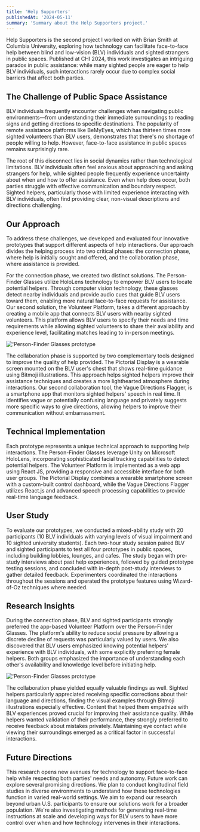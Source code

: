 ```yaml
---
title: 'Help Supporters'
publishedAt: '2024-05-11'
summary: 'Summary about the Help Supporters project.'
---
```


Help Supporters is the second project I worked on with Brian Smith at Columbia University, exploring how technology can facilitate face-to-face help between blind and low-vision (BLV) individuals and sighted strangers in public spaces. Published at CHI 2024, this work investigates an intriguing paradox in public assistance: while many sighted people are eager to help BLV individuals, such interactions rarely occur due to complex social barriers that affect both parties.

## The Challenge of Public Space Assistance

BLV individuals frequently encounter challenges when navigating public environments—from understanding their immediate surroundings to reading signs and getting directions to specific destinations. The popularity of remote assistance platforms like BeMyEyes, which has thirteen times more sighted volunteers than BLV users, demonstrates that there's no shortage of people willing to help. However, face-to-face assistance in public spaces remains surprisingly rare.

The root of this disconnect lies in social dynamics rather than technological limitations. BLV individuals often feel anxious about approaching and asking strangers for help, while sighted people frequently experience uncertainty about when and how to offer assistance. Even when help does occur, both parties struggle with effective communication and boundary respect. Sighted helpers, particularly those with limited experience interacting with BLV individuals, often find providing clear, non-visual descriptions and directions challenging.

## Our Approach

To address these challenges, we developed and evaluated four innovative prototypes that support different aspects of help interactions. Our approach divides the helping process into two critical phases: the connection phase, where help is initially sought and offered, and the collaboration phase, where assistance is provided.

For the connection phase, we created two distinct solutions. The Person-Finder Glasses utilize HoloLens technology to empower BLV users to locate potential helpers. Through computer vision technology, these glasses detect nearby individuals and provide audio cues that guide BLV users toward them, enabling more natural face-to-face requests for assistance. Our second solution, the Volunteer Platform, takes a different approach by creating a mobile app that connects BLV users with nearby sighted volunteers. This platform allows BLV users to specify their needs and time requirements while allowing sighted volunteers to share their availability and experience level, facilitating matches leading to in-person meetings.

<Image 
  src="/help_supporters/person_finder_glasses.png"
  alt="'Person-Finder Glasses prototype"
  width={800}
  height={600}
  caption="Left: A BLV user (in blue) wearing the Person-Finder Glasses to locate and greet a nearby stranger (in red) in a public environment. Right: A plan view diagram showing how the Person-Finder Glasses support the BLV user (in blue) to detect a nearby stranger (in red) and display auditory cues."
/>

The collaboration phase is supported by two complementary tools designed to improve the quality of help provided. The Pictorial Display is a wearable screen mounted on the BLV user's chest that shows real-time guidance using Bitmoji illustrations. This approach helps sighted helpers improve their assistance techniques and creates a more lighthearted atmosphere during interactions. Our second collaboration tool, the Vague Directions Flagger, is a smartphone app that monitors sighted helpers' speech in real time. It identifies vague or potentially confusing language and privately suggests more specific ways to give directions, allowing helpers to improve their communication without embarrassment.

## Technical Implementation

Each prototype represents a unique technical approach to supporting help interactions. The Person-Finder Glasses leverage Unity on Microsoft HoloLens, incorporating sophisticated facial tracking capabilities to detect potential helpers. The Volunteer Platform is implemented as a web app using React JS, providing a responsive and accessible interface for both user groups. The Pictorial Display combines a wearable smartphone screen with a custom-built control dashboard, while the Vague Directions Flagger utilizes React.js and advanced speech processing capabilities to provide real-time language feedback.

## User Study

To evaluate our prototypes, we conducted a mixed-ability study with 20 participants (10 BLV individuals with varying levels of visual impairment and 10 sighted university students). Each two-hour study session paired BLV and sighted participants to test all four prototypes in public spaces, including building lobbies, lounges, and cafes. The study began with pre-study interviews about past help experiences, followed by guided prototype testing sessions, and concluded with in-depth post-study interviews to gather detailed feedback. Experimenters coordinated the interactions throughout the sessions and operated the prototype features using Wizard-of-Oz techniques where needed.

## Research Insights

During the connection phase, BLV and sighted participants strongly preferred the app-based Volunteer Platform over the Person-Finder Glasses. The platform's ability to reduce social pressure by allowing a discrete decline of requests was particularly valued by users. We also discovered that BLV users emphasized knowing potential helpers' experience with BLV individuals, with some explicitly preferring female helpers. Both groups emphasized the importance of understanding each other's availability and knowledge level before initiating help.

<Image 
  src="/help_supporters/interdependence_framwork.png"
  alt="'Person-Finder Glasses prototype"
  width={800}
  height={600}
  caption="A three-panel diagram showing how assistive technology (AT) facilitates interaction between blind/low vision (BLV) and sighted individuals. (A) shows general interdependence between people and environment, (B) depicts AT connecting BLV and sighted individuals, and (C) illustrates AT guiding the sighted person to help communicate environmental information to the BLV person."
/>

The collaboration phase yielded equally valuable findings as well. Sighted helpers particularly appreciated receiving specific corrections about their language and directions, finding the visual examples through Bitmoji illustrations especially effective. Content that helped them empathize with BLV experiences proved crucial for improving their assistance quality. While helpers wanted validation of their performance, they strongly preferred to receive feedback about mistakes privately. Maintaining eye contact while viewing their surroundings emerged as a critical factor in successful interactions.

## Future Directions

This research opens new avenues for technology to support face-to-face help while respecting both parties' needs and autonomy. Future work can explore several promising directions. We plan to conduct longitudinal field studies in diverse environments to understand how these technologies function in varied real-world settings. We aim to expand our research beyond urban U.S. participants to ensure our solutions work for a broader population. We're also investigating methods for generating real-time instructions at scale and developing ways for BLV users to have more control over when and how technology intervenes in their interactions.